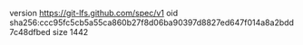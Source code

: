 version https://git-lfs.github.com/spec/v1
oid sha256:ccc95fc5cb5a55ca860b27f8d06ba90397d8827ed647f014a8a2bdd7c48dfbed
size 1442
